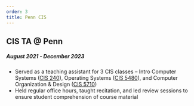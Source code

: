 ```yaml
---
order: 3
title: Penn CIS
---
```


## CIS TA @ Penn
##### August 2021 - December 2023
- Served as a teaching assistant for 3 CIS classes – Intro Computer Systems 
([CIS 240](https://www.seas.upenn.edu/~cis2400/22fa/)), 
Operating Systems ([CIS 5480](https://boonloo.cis.upenn.edu/about/teaching/cis548/)), 
and Computer Organization & Design ([CIS 5710](https://www.cis.upenn.edu/~cis5710/spring2023/))
- Held regular office hours, taught recitation, and led review sessions to ensure student comprehension
of course material
